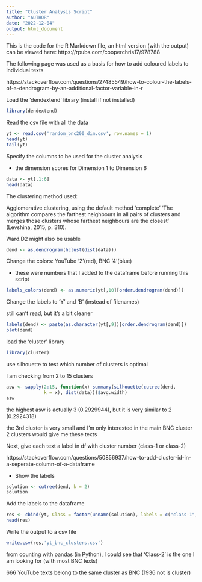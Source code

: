```yaml
---
title: "Cluster Analysis Script"
author: "AUTHOR"
date: "2022-12-04"
output: html_document
---
```


This is the code for the R Markdown file, an html version (with the output) can be viewed here: https://rpubs.com/cooperchris17/978788

The following page was used as a basis for how to add coloured labels to individual texts 

https://stackoverflow.com/questions/27485549/how-to-colour-the-labels-of-a-dendrogram-by-an-additional-factor-variable-in-r

Load the 'dendextend' library (install if not installed)
```r
library(dendextend)
```

Read the csv file with all the data
```r
yt <- read.csv('random_bnc200_dim.csv', row.names = 1)
head(yt)
tail(yt)
```

Specify the columns to be used for the cluster analysis 

- the dimension scores for Dimension 1 to Dimension 6
```r
data <- yt[,1:6]
head(data)
```

The clustering method used:

Agglomerative clustering, using the default method 'complete'
'The algorithm compares the farthest neighbours in all pairs 
of clusters and merges those clusters whose farthest neighbours
are the closest' (Levshina, 2015, p. 310). 

Ward.D2 might also be usable
```r
dend <- as.dendrogram(hclust(dist(data)))
```

Change the colors: YouTube '2'(red), BNC '4'(blue)

- these were numbers that I added to the dataframe before running this script
```r
labels_colors(dend) <- as.numeric(yt[,10][order.dendrogram(dend)])
```

Change the labels to 'Y' and 'B' (instead of filenames)

still can't read, but it's a bit cleaner
```r
labels(dend) <- paste(as.character(yt[,9])[order.dendrogram(dend)])
plot(dend)
```

load the 'cluster' library
```r
library(cluster)
```

use silhouette to test which number of clusters is optimal

I am checking from 2 to 15 clusters
```r
asw <- sapply(2:15, function(x) summary(silhouette(cutree(dend, 
              k = x), dist(data)))$avg.width)
asw
```
the highest asw is actually 3 (0.2929944), but it is very similar to 2 (0.2924318)

the 3rd cluster is very small and I'm only interested in the main BNC cluster
2 clusters would give me these texts


Next, give each text a label in df with cluster number (class-1 or class-2)

https://stackoverflow.com/questions/50856937/how-to-add-cluster-id-in-a-seperate-column-of-a-dataframe

- Show the labels
```r
solution <- cutree(dend, k = 2)
solution
```

Add the labels to the dataframe
```r
res <- cbind(yt, Class = factor(unname(solution), labels = c("class-1", "class-2")))
head(res)
```

Write the output to a csv file
```r
write.csv(res,'yt_bnc_clusters.csv')
```
from counting with pandas (in Python), I could see that 'Class-2' is the 
one I am looking for (with most BNC texts)

666 YouTube texts belong to the same cluster as BNC (1936 not is cluster)
